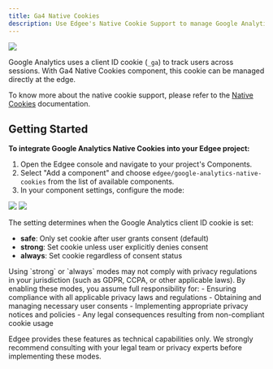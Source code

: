 ```yaml
---
title: Ga4 Native Cookies
description: Use Edgee's Native Cookie Support to manage Google Analytics cookies at the edge.
---
```


<img src="/images/banners/ga-nc.png" className="rounded-lg" noZoom />


<EdgeeSdk />


Google Analytics uses a client ID cookie (`_ga`) to track users across sessions. With Ga4 Native Cookies component, 
this cookie can be managed directly at the edge.

To know more about the native cookie support, please refer to the [Native Cookies](/services/data-collection/native-cookies) documentation.

## Getting Started

**To integrate Google Analytics Native Cookies into your Edgee project:**

1. Open the Edgee console and navigate to your project's Components.
2. Select "Add a component" and choose `edgee/google-analytics-native-cookies` from the list of available components.
3. In your component settings, configure the mode:

<Frame caption="Go to your project > Components > Your Ga4 Native Cookies component">
  <img className="block dark:hidden" src="/images/native-cookie-support-light.png"/>
  <img className="hidden dark:block" src="/images/native-cookie-support-dark.png"/>
</Frame>

The setting determines when the Google Analytics client ID cookie is set:

- **safe**: Only set cookie after user grants consent (default)
- **strong**: Set cookie unless user explicitly denies consent
- **always**: Set cookie regardless of consent status

<Warning>
  Using `strong` or `always` modes may not comply with privacy regulations in your jurisdiction (such as GDPR, CCPA, or other applicable laws). 
  By enabling these modes, you assume full responsibility for:
  - Ensuring compliance with all applicable privacy laws and regulations
  - Obtaining and managing necessary user consents
  - Implementing appropriate privacy notices and policies
  - Any legal consequences resulting from non-compliant cookie usage

  Edgee provides these features as technical capabilities only. We strongly recommend consulting with your legal team or privacy experts before implementing these modes.
</Warning>